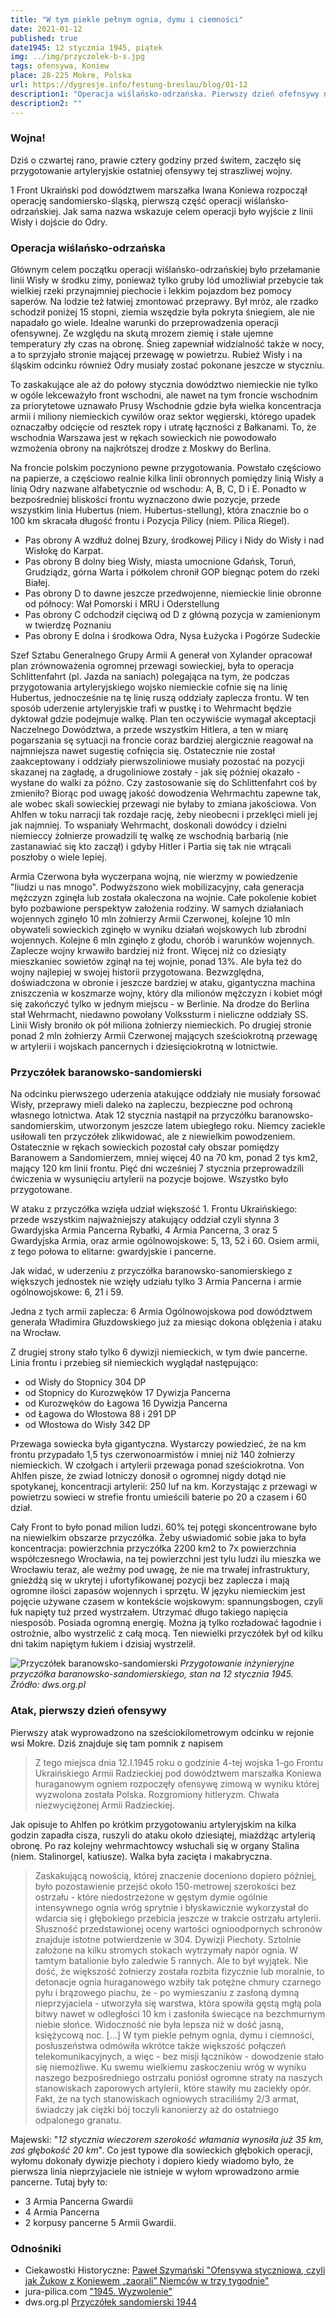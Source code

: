 ```yaml
---
title: "W tym piekle pełnym ognia, dymu i ciemności"
date: 2021-01-12
published: true
date1945: 12 stycznia 1945, piątek
img: ../img/przyczolek-b-s.jpg
tags: ofensywa, Koniew
place: 28-225 Mokre, Polska
url: https://dygresje.info/festung-breslau/blog/01-12
description1: "Operacja wiślańsko-odrzańska. Pierwszy dzień ofefnsywy na odcinku przyczółka baranowsko-sandomierskiego."
description2: ""
---
```


### Wojna!

Dziś o czwartej rano, prawie cztery godziny przed świtem, zaczęło się przygotowanie artyleryjskie ostatniej ofensywy tej straszliwej wojny.

1 Front Ukraiński pod dowództwem marszałka Iwana Koniewa rozpoczął operację sandomiersko-śląską, pierwszą część operacji wiślańsko-odrzańskiej. Jak sama nazwa wskazuje celem operacji było wyjście z linii Wisły i dojście do Odry.

### Operacja wiślańsko-odrzańska

Głównym celem początku operacji wiślańsko-odrzańskiej było przełamanie linii Wisły w środku zimy, ponieważ tylko gruby lód umożliwiał przebycie tak wielkiej rzeki przynajmniej piechocie i lekkim pojazdom bez pomocy saperów. Na lodzie też łatwiej zmontować przeprawy. Był mróz, ale rzadko schodził poniżej 15 stopni, ziemia wszędzie była pokryta śniegiem, ale nie napadało go wiele. Idealne warunki do przeprowadzenia operacji ofensywnej. Ze względu na skutą mrozem ziemię i stałe ujemne temperatury zły czas na obronę. Śnieg zapewniał widzialność także w nocy, a to sprzyjało stronie mającej przewagę w powietrzu. Rubież Wisły i na śląskim odcinku również Odry musiały zostać pokonane jeszcze w styczniu.

To zaskakujące ale aż do połowy stycznia dowództwo niemieckie nie tylko w ogóle lekceważyło front wschodni, ale nawet na tym froncie wschodnim za priorytetowe uznawało Prusy Wschodnie gdzie była wielka koncentracja armii i miliony niemieckich cywilów oraz sektor węgierski, którego upadek oznaczałby odcięcie od resztek ropy i utratę łączności z Bałkanami. To, że wschodnia Warszawa jest w rękach sowieckich nie powodowało wzmożenia obrony na najkrótszej drodze z Moskwy do Berlina.

Na froncie polskim poczyniono pewne przygotowania. Powstało częściowo na papierze, a częściowo realnie kilka linii obronnych pomiędzy linią Wisły a linią Odry nazwane alfabetycznie od wschodu: A, B, C, D i E. Ponadto w bezpośredniej bliskości frontu wyznaczono dwie pozycje, przede wszystkim linia Hubertus (niem. Hubertus-stellung), która znacznie bo o 100 km skracała długość frontu i Pozycja Pilicy (niem. Pilica Riegel).

- Pas obrony A wzdłuż dolnej Bzury, środkowej Pilicy i Nidy do Wisły i nad Wisłokę do Karpat.
- Pas obrony B dolny bieg Wisły, miasta umocnione Gdańsk, Toruń, Grudziądz, górna Warta i półkolem chronił GOP biegnąc potem do rzeki Białej.
- Pas obrony D to dawne jeszcze przedwojenne, niemieckie linie obronne od północy: Wał Pomorski i MRU i Oderstellung
- Pas obrony C odchodził cięciwą od D z główną pozycja w zamienionym w twierdzę Poznaniu
- Pas obrony E dolna i środkowa Odra, Nysa Łużycka i Pogórze Sudeckie

Szef Sztabu Generalnego Grupy Armii A generał von Xylander opracował plan zrównoważenia ogromnej przewagi sowieckiej, była to operacja Schlittenfahrt (pl. Jazda na saniach) polegająca na tym, że podczas przygotowania artyleryjskiego wojsko niemieckie cofnie się na linię Hubertus, jednocześnie na tę linię ruszą oddziały zaplecza frontu. W ten sposób uderzenie artyleryjskie trafi w pustkę i to Wehrmacht będzie dyktował gdzie podejmuje walkę. Plan ten oczywiście wymagał akceptacji Naczelnego Dowództwa, a przede wszystkim Hitlera, a ten w miarę pogarszania sę sytuacji na froncie coraz bardziej alergicznie reagował na najmniejsza nawet sugestię cofnięcia się. Ostatecznie nie został zaakceptowany i oddziały pierwszoliniowe musiały pozostać na pozycji skazanej na zagładę, a drugoliniowe zostały - jak się później okazało - wysłane do walki za późno. Czy zastosowanie się do Schlittenfahrt coś by zmieniło? Biorąc pod uwagę jakość dowodzenia Wehrmachtu zapewne tak, ale wobec skali sowieckiej przewagi nie byłaby to zmiana jakościowa. Von Ahlfen w toku narracji tak rozdaje rację, żeby nieobecni i przeklęci mieli jej jak najmniej. To wspaniały Wehrmacht, doskonali dowódcy i dzielni niemieccy żołnierze prowadzili tę walkę ze wschodnią barbarią (nie zastanawiać się kto zaczął) i gdyby Hitler i Partia się tak nie wtrącali poszłoby o wiele lepiej.

Armia Czerwona była wyczerpana wojną, nie wierzmy w powiedzenie "liudzi u nas mnogo". Podwyższono wiek mobilizacyjny, cała generacja mężczyzn zginęła lub została okaleczona na wojnie. Całe pokolenie kobiet było pozbawione perspektyw założenia rodziny. W samych działaniach wojennych zginęło 10 mln żołnierzy Armii Czerwonej, kolejne 10 mln obywateli sowieckich zginęło w wyniku działań wojskowych lub zbrodni wojennych. Kolejne 6 mln zginęło z głodu, chorób i warunków wojennych. Zaplecze wojny krwawiło bardziej niż front. Więcej niż co dziesiąty mieszkaniec sowietów zginął na tej wojnie, ponad 13%. Ale była też do wojny najlepiej w swojej historii przygotowana. Bezwzględna, doświadczona w obronie i jeszcze bardziej w ataku, gigantyczna machina zniszczenia w koszmarze wojny, który dla milionów mężczyzn i kobiet mógł się zakończyć tylko w jednym miejscu - w Berlinie. Na drodze do Berlina stał Wehrmacht, niedawno powołany Volkssturm i nieliczne oddziały SS. Linii Wisły broniło ok pół miliona żołnierzy niemieckich. Po drugiej stronie ponad 2 mln żołnierzy Armii Czerwonej mających sześciokrotną przewagę w artylerii i wojskach pancernych i dziesięciokrotną w lotnictwie.

### Przyczółek baranowsko-sandomierski

Na odcinku pierwszego uderzenia atakujące oddziały nie musiały forsować Wisły, przeprawy mieli daleko na zapleczu, bezpieczne pod ochroną własnego lotnictwa. Atak 12 stycznia nastąpił na przyczółku baranowsko-sandomierskim, utworzonym jeszcze latem ubiegłego roku. Niemcy zaciekle usiłowali ten przyczółek zlikwidować, ale z niewielkim powodzeniem. Ostatecznie w rękach sowieckich pozostał cały obszar pomiędzy Baranowem a Sandomierzem, mniej więcej 40 na 70 km, ponad 2 tys km2, mający 120 km linii frontu. Pięć dni wcześniej 7 stycznia przeprowadzili ćwiczenia w wysunięciu artylerii na pozycje bojowe. Wszystko było przygotowane.

W ataku z przyczółka wzięła udział większość 1. Frontu Ukraińskiego: przede wszystkim najważniejszy atakujący oddział czyli słynna 3 Gwardyjska Armia Pancerna Rybałki, 4 Armia Pancerna, 3 oraz 5 Gwardyjska Armia, oraz armie ogólnowojskowe: 5, 13, 52 i 60. Osiem armii, z tego połowa to elitarne: gwardyjskie i pancerne.

Jak widać, w uderzeniu z przyczółka baranowsko-sanomierskiego z większych jednostek nie wzięły udziału tylko 3 Armia Pancerna i armie ogólnowojskowe: 6, 21 i 59.

Jedna z tych armii zaplecza: 6 Armia Ogólnowojskowa pod dowództwem generała Władimira Głuzdowskiego już za miesiąc dokona oblężenia i ataku na Wrocław.

Z drugiej strony stało tylko 6 dywizji niemieckich, w tym dwie pancerne. Linia frontu i przebieg sił niemieckich wyglądał następująco:

- od Wisły do Stopnicy 304 DP
- od Stopnicy do Kurozwęków 17 Dywizja Pancerna
- od Kurozwęków do Łagowa 16 Dywizja Pancerna
- od Łagowa do Włostowa 88 i 291 DP
- od Włostowa do Wisły 342 DP

Przewaga sowiecka była gigantyczna. Wystarczy powiedzieć, że na km frontu przypadało 1,5 tys czerwonoarmistów i mniej niż 140 żołnierzy niemieckich. W czołgach i artylerii przewaga ponad sześciokrotna. Von Ahlfen pisze, że zwiad lotniczy donosił o ogromnej nigdy dotąd nie spotykanej, koncentracji artylerii: 250 luf na km. Korzystając z przewagi w powietrzu sowieci w strefie frontu umieścili baterie po 20 a czasem i 60 dział.

Cały Front to było ponad milion ludzi. 60% tej potęgi skoncentrowane było na niewielkim obszarze przyczółka. Żeby uświadomić sobie jaka to była koncentracja: powierzchnia przyczółka 2200 km2 to 7x powierzchnia współczesnego Wrocławia, na tej powierzchni jest tylu ludzi ilu mieszka we Wrocławiu teraz, ale weźmy pod uwagę, że nie ma trwałej infrastruktury, gnieżdżą się w ukrytej i ufortyfikowanej pozycji bez zaplecza i mają ogromne ilości zapasów wojennych i sprzętu. W języku niemieckim jest pojęcie używane czasem w kontekście wojskowym: spannungsbogen, czyli łuk napięty tuż przed wystrzałem. Utrzymać długo takiego napięcia niesposób. Posiada ogromną energię. Można ją tylko rozładować łagodnie i ostrożnie, albo wystrzelić z całą mocą. Ten niewielki przyczółek był od kilku dni takim napiętym łukiem i dzisiaj wystrzelił.

![Przyczółek baranowsko-sandomierski](../img/przyczolek-b-s.jpg)
*Przygotowanie inżynieryjne przyczółka baranowsko-sandomierskiego, stan na 12 stycznia 1945.<br />
Źródło: dws.org.pl*

### Atak, pierwszy dzień ofensywy

Pierwszy atak wyprowadzono na sześciokilometrowym odcinku w rejonie wsi Mokre. Dziś znajduje się tam pomnik z napisem
>Z tego miejsca dnia 12.I.1945 roku o godzinie 4-tej wojska 1-go Frontu Ukraińskiego Armii Radzieckiej pod dowództwem marszałka Koniewa huraganowym ogniem rozpoczęły ofensywę zimową w wyniku której wyzwolona została Polska. Rozgromiony hitleryzm. Chwała niezwyciężonej Armii Radzieckiej.

Jak opisuje to Ahlfen po krótkim przygotowaniu artyleryjskim na kilka godzin zapadła cisza, ruszyli do ataku około dziesiątej, miażdżąc artylerią obronę. Po raz kolejny wehrmachtowcy wsłuchali się w organy Stalina (niem. Stalinorgel, katiusze). Walka była zacięta i makabryczna.
>Zaskakującą nowością, której znaczenie doceniono dopiero później, było pozostawienie przejść około 150-metrowej szerokości bez ostrzału - które niedostrzeżone w gęstym dymie ogólnie intensywnego ognia wróg sprytnie i błyskawicznie wykorzystał do wdarcia się i głębokiego przebicia jeszcze w trakcie ostrzału artylerii. Słuszność przedstawionej oceny wartości ognioodpornych schronów znajduje istotne potwierdzenie w 304. Dywizji Piechoty. Sztolnie założone na kilku stromych stokach wytrzymały napór ognia. W tamtym batalionie było zaledwie 5 rannych. Ale to był wyjątek. Nie dość, że większość żołnierzy została rozbita fizycznie lub moralnie, to detonacje ognia huraganowego wzbiły tak potężne chmury czarnego pyłu i brązowego piachu, że - po wymieszaniu z zasłoną dymną nieprzyjaciela - utworzyła się warstwa, która spowiła gęstą mgłą pola bitwy nawet w odległości 10 km i zasłoniła świecące na bezchmurnym niebie słońce. Widoczność nie była lepsza niż w dość jasną, księżycową noc. [...] W tym piekle pełnym ognia, dymu i ciemności, posłuszeństwa odmówiła wkrótce także większość połączeń telekomunikacyjnych, a więc - bez misji łączników - dowodzenie stało się niemożliwe. Ku swemu wielkiemu zaskoczeniu wróg w wyniku naszego bezpośredniego ostrzału poniósł ogromne straty na naszych stanowiskach zaporowych artylerii, które stawiły mu zaciekły opór. Fakt, że na tych stanowiskach ogniowych straciliśmy 2/3 armat, świadczy jak ciężki bój toczyli kanonierzy aż do ostatniego odpalonego granatu.

Majewski: "*12 stycznia wieczorem szerokość włamania wynosiła już 35 km, zaś głębokość 20 km*". Co jest typowe dla sowieckich głębokich operacji, wyłomu dokonały dywizje piechoty i dopiero kiedy wiadomo było, że pierwsza linia nieprzyjaciele nie istnieje w wyłom wprowadzono armie pancerne. Tutaj były to:

- 3 Armia Pancerna Gwardii
- 4 Armia Pancerna
- 2 korpusy pancerne 5 Armii Gwardii.

### Odnośniki

- Ciekawostki Historyczne: [Paweł Szymański "Ofensywa styczniowa, czyli jak Żukow z Koniewem „zaorali” Niemców w trzy tygodnie"](https://ciekawostkihistoryczne.pl/2020/01/12/ofensywa-styczniowa-czyli-jak-zukow-z-koniewem-zaorali-niemcow-w-trzy-tygodnie/)
- jura-pilica.com ["1945. Wyzwolenie"](http://www.jura-pilica.com/?1945-wyzwolenie,385)
- dws.org.pl [Przyczółek sandomierski 1944](https://www.dws.org.pl/viewtopic.php?f=2&t=12333&start=0)
